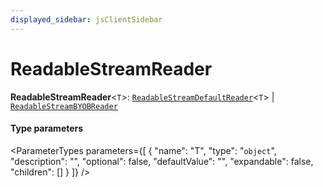 ```yaml
---
displayed_sidebar: jsClientSidebar
---
```



# ReadableStreamReader

 **ReadableStreamReader**<`T`\>: [`ReadableStreamDefaultReader`](../../modules/internal.mdx#readablestreamdefaultreader)<`T`\> \| [`ReadableStreamBYOBReader`](../../modules/internal.mdx#readablestreambyobreader)

#### Type parameters

<ParameterTypes parameters={[
  {
    "name": "T",
    "type": "`object`",
    "description": "",
    "optional": false,
    "defaultValue": "",
    "expandable": false,
    "children": []
  }
]} />
